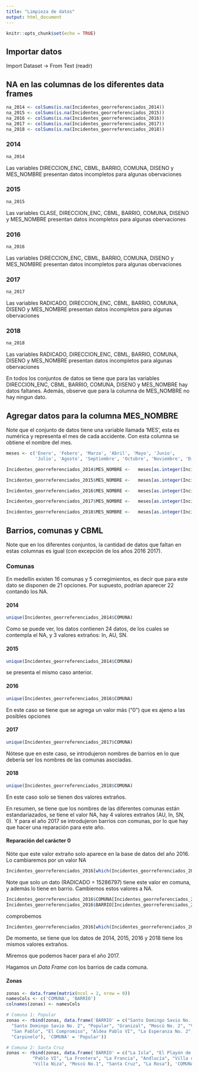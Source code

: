 ```yaml
---
title: "Limpieza de datos"
output: html_document
---
```


```r
knitr::opts_chunk$set(echo = TRUE)
```

## Importar datos

Import Dataset -> From Text (readr)

## NA en las columnas de los diferentes data frames

```r
na_2014 <- colSums(is.na(Incidentes_georreferenciados_2014))
na_2015 <- colSums(is.na(Incidentes_georreferenciados_2015))
na_2016 <- colSums(is.na(Incidentes_georreferenciados_2016))
na_2017 <- colSums(is.na(Incidentes_georreferenciados_2017))
na_2018 <- colSums(is.na(Incidentes_georreferenciados_2018))
```

### 2014

```r
na_2014
```

Las variables DIRECCION_ENC, CBML, BARRIO, COMUNA, DISENO y MES_NOMBRE presentan datos incompletos para algunas obervaciones

### 2015

```r
na_2015
```

Las variables CLASE, DIRECCION_ENC, CBML, BARRIO, COMUNA, DISENO y MES_NOMBRE presentan datos incompletos para algunas obervaciones

### 2016

```r
na_2016
```

Las variables DIRECCION_ENC, CBML, BARRIO, COMUNA, DISENO y MES_NOMBRE presentan datos incompletos para algunas obervaciones

### 2017

```r
na_2017
```

Las variables RADICADO, DIRECCION_ENC, CBML, BARRIO, COMUNA, DISENO y MES_NOMBRE presentan datos incompletos para algunas obervaciones

### 2018

```r
na_2018
```

Las variables RADICADO, DIRECCION_ENC, CBML, BARRIO, COMUNA, DISENO y MES_NOMBRE presentan datos incompletos para algunas obervaciones

En todos los conjuntos de datos se tiene que para las variables DIRECCION_ENC, CBML, BARRIO, COMUNA, DISENO y MES_NOMBRE hay datos faltanes. Además, observe que para la columna de MES_NOMBRE no hay ningun dato.


## Agregar datos para la columna MES_NOMBRE

Note que el conjunto de datos tiene una variable llamada 'MES', esta es numérica y representa el mes de cada accidente. Con esta columna se obtiene el nombre del mes.

```r
meses <- c('Enero', 'Febero', 'Marzo', 'Abril', 'Mayo', 'Junio',
           'Julio', 'Agosto', 'Septiembre', 'Octubre', 'Noviembre', 'Diciembre')

Incidentes_georreferenciados_2014$MES_NOMBRE <-   meses[as.integer(Incidentes_georreferenciados_2014$MES)]

Incidentes_georreferenciados_2015$MES_NOMBRE <-   meses[as.integer(Incidentes_georreferenciados_2015$MES)]

Incidentes_georreferenciados_2016$MES_NOMBRE <-   meses[as.integer(Incidentes_georreferenciados_2016$MES)]

Incidentes_georreferenciados_2017$MES_NOMBRE <-   meses[as.integer(Incidentes_georreferenciados_2017$MES)]

Incidentes_georreferenciados_2018$MES_NOMBRE <-   meses[as.integer(Incidentes_georreferenciados_2018$MES)]
```


## Barrios, comunas y CBML

Note que en los diferentes conjuntos, la cantidad de datos que faltan en estas columnas es igual (con excepción de los años 2016 2017).

### Comunas

En medellín existen 16 comunas y 5 corregimientos, es decir que para este dato se disponen de 21 opciones. Por supuesto, podrían aparecer 22 contando los NA.

#### 2014

```r
unique(Incidentes_georreferenciados_2014$COMUNA)
```

Como se puede ver, los datos contienen 24 datos, de los cuales se contempla el NA, y 3 valores extraños: In, AU, SN.

#### 2015

```r
unique(Incidentes_georreferenciados_2014$COMUNA)
```

se presenta el mismo caso anterior.

#### 2016

```r
unique(Incidentes_georreferenciados_2016$COMUNA)
```

En este caso se tiene que se agrega un valor más ("0") que es ajeno a las posibles opciones

#### 2017

```r
unique(Incidentes_georreferenciados_2017$COMUNA)
```

Nótese que en este caso, se introdujeron nombres de barrios en lo que debería ser los nombres de las comunas asociadas.

#### 2018

```r
unique(Incidentes_georreferenciados_2018$COMUNA)
```

En este caso solo se tienen dos valores extraños.

En resumen, se tiene que los nombres de las diferentes comunas están estandariazados, se tiene el valor NA, hay 4 valores extraños (AU, In, SN, 0). Y para el año 2017 se introdujeron barrios con comunas, por lo que hay que hacer una reparación para este año.

#### Reparación del carácter 0

Nóte que este valor extraño solo aparece en la base de datos del año 2016. Lo cambiaremos por un valor NA

```r
Incidentes_georreferenciados_2016[which(Incidentes_georreferenciados_2016$COMUNA == "0"), ]
```

Note que solo un dato (RADICADO = 15286797) tiene este valor en comuna, y además lo tiene en barrio. Cambiemos estos valores a NA.

```r
Incidentes_georreferenciados_2016$COMUNA[Incidentes_georreferenciados_2016$COMUNA == "0"] <- NA
Incidentes_georreferenciados_2016$BARRIO[Incidentes_georreferenciados_2016$BARRIO == "0"] <- NA
```

comprobemos

```r
Incidentes_georreferenciados_2016[which(Incidentes_georreferenciados_2016$RADICADO == 1528697), ]
```

De momento, se tiene que los datos de 2014, 2015, 2016 y 2018 tiene los mismos valores extraños.

Miremos que podemos hacer para el año 2017.

Hagamos un *Data Frame* con los barrios de cada comuna.

#### Zonas

```r
zonas <- data.frame(matrix(ncol = 2, nrow = 0))
namesCols <- c('COMUNA', 'BARRIO')
colnames(zonas) <- namesCols

# Comuna 1: Popular
zonas <- rbind(zonas, data.frame('BARRIO' = c("Santo Domingo Savio No. 1", 
  "Santo Domingo Savio No. 2", "Popular", "Granizal", "Moscú No. 2", "Villa de Guadalupe",
  "San Pablo", "El Compromiso", "Aldea Pablo VI", "La Esperanza No. 2", "Avanzada",
  "Carpinelo"), 'COMUNA' = 'Popular'))

# Comuna 2: Santa Cruz
zonas <- rbind(zonas, data.frame('BARRIO' = c("La Isla", "El Playón de los Comuneros", 
          "Pablo VI", "La Frontera", "La Francia", "Andlucía", "Villa del Socorro", 
          "Villa Niza", "Moscú No.1", "Santa Cruz", "La Rosa"), 'COMUNA' = 'Santa Cruz'))

```


